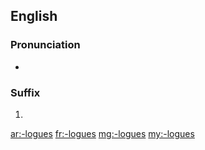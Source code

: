 ==English==

===Pronunciation===
* {{a|UK}} {{IPA|/lɒɡz/|lang=en}}

===Suffix===
{{head|en|suffix}}

# {{plural of|-logue|lang=en}}

[[ar:-logues]]
[[fr:-logues]]
[[mg:-logues]]
[[my:-logues]]